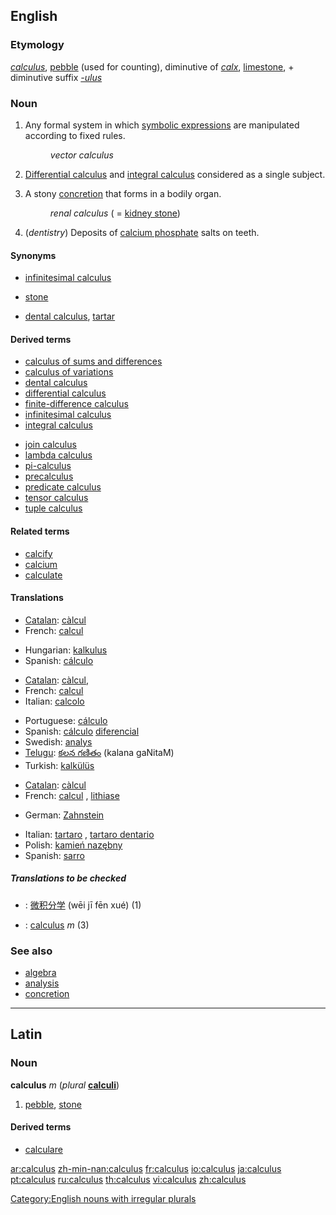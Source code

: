 {{wikipedia|dab=calculus (disambiguation)|calculus}}
==English==

===Etymology===
{{L.}} ''[[calculus#Latin|calculus]]'', [[pebble]] (used for counting), diminutive of ''[[calx#Latin|calx]]'', [[limestone]], + diminutive suffix ''[[-ulus]]''

===Noun===
{{wikipedia}}
{{en-noun|calculi|-}}

# {{countable}} {{mathematics}} Any formal system in which [[symbolic expression]]s are manipulated according to fixed rules.
#:''vector calculus''
# {{uncountable}} {{analysis}} [[differential calculus|Differential calculus]] and [[integral calculus]] considered as a single subject.
# {{countable}} {{medicine}} A stony [[concretion]] that forms in a bodily organ.
#:''renal calculus'' ( = [[kidney stone]])
# {{uncountable}} (''dentistry'') Deposits of [[calcium phosphate]] salts on teeth.

====Synonyms====
*{{i-c|in analysis}} [[infinitesimal calculus]]
*{{i-c|in medicine}} [[stone]]
*{{i-c|in dentistry}} [[dental calculus]], [[tartar]]

====Derived terms====
<!--see Wikipedia for definitions-->
{{top2}}
*[[calculus of sums and differences]]
*[[calculus of variations]]
*[[dental calculus]]
*[[differential calculus]]
*[[finite-difference calculus]]
*[[infinitesimal calculus]]
*[[integral calculus]]
{{mid2}}
*[[join calculus]]
*[[lambda calculus]]
*[[pi-calculus]]
*[[precalculus]]
*[[predicate calculus]]
*[[tensor calculus]]
*[[tuple calculus]]
{{bottom}}

====Related terms====
*[[calcify]]
*[[calcium]]
*[[calculate]]

====Translations====
{{trans-top|formal mathematical system}}
*[[Catalan]]: [[càlcul]] {{m}}
*French: [[calcul]] {{m}}
{{trans-mid}}
*Hungarian: [[kalkulus]]
*Spanish: [[cálculo]] {{m}}
{{trans-bottom}}

{{trans-top|differential calculus and integral calculus considered as a single subject}}
*[[Catalan]]: [[càlcul]], {{m}}
*French: [[calcul]] {{m}}
*Italian: [[calcolo]] {{m}}
{{trans-mid}}
*Portuguese: [[cálculo#Portuguese|cálculo]] {{m}}
*Spanish: [[cálculo#Spanish|cálculo]] [[diferencial]] {{m}}
*Swedish: [[analys]] {{c}}
*[[Telugu]]: [[కలన గణితం]] (kalana gaNitaM)
*Turkish: [[kalkülüs]]
{{trans-bottom}}

{{trans-top|stony concretion in an organ}}
*[[Catalan]]: [[càlcul]] {{m}}
*French: [[calcul]] {{m}}, [[lithiase]] {{f}}
{{trans-mid}}
{{trans-bottom}}

{{trans-top|deposits on teeth}}
*German: [[Zahnstein]] {{m}}
{{trans-mid}}
*Italian: [[tartaro]] {{m}}, [[tartaro dentario]] {{m}}
*Polish: [[kamień nazębny]] {{m}}
*Spanish: [[sarro]] {{m}}
{{trans-bottom}}

=====Translations to be checked=====
<!--Remove this section once all of the translations below have been moved into the tables above.-->
{{checktrans}}
*{{ttbc|Chinese}}: [[微积分学]] (wēi jī fēn xué) (1)
*{{ttbc|Latin}}: [[calculus#Latin|calculus]] ''m'' (3)

===See also===
*[[algebra]]
*[[analysis]]
*[[concretion]]

[[Category:English nouns with irregular plurals]]

----

==Latin==

===Noun===
'''calculus''' ''m'' (''plural'' '''[[calculi]]''')

# [[pebble]], [[stone]]

====Derived terms====
*[[calculare#Latin|calculare]]

[[ar:calculus]]
[[zh-min-nan:calculus]]
[[fr:calculus]]
[[io:calculus]]
[[ja:calculus]]
[[pt:calculus]]
[[ru:calculus]]
[[th:calculus]]
[[vi:calculus]]
[[zh:calculus]]